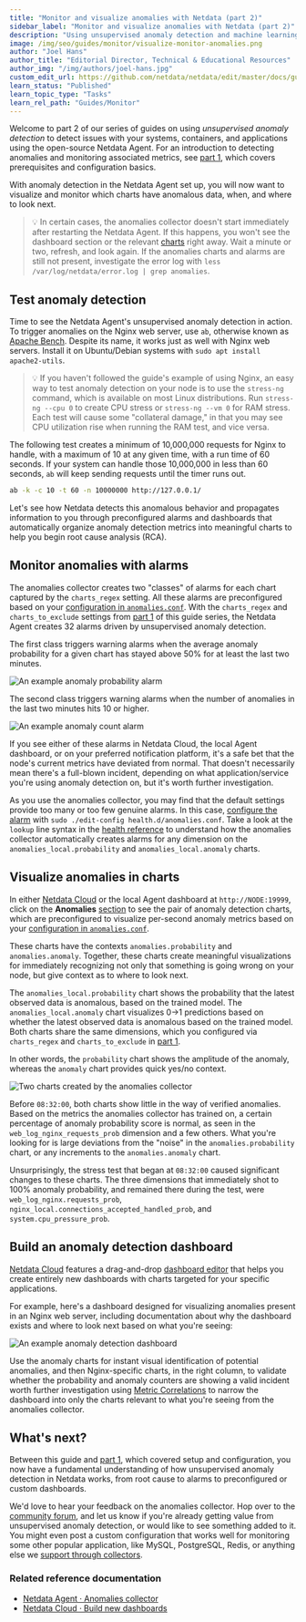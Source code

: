 ```yaml
---
title: "Monitor and visualize anomalies with Netdata (part 2)"
sidebar_label: "Monitor and visualize anomalies with Netdata (part 2)"
description: "Using unsupervised anomaly detection and machine learning, get notified "
image: /img/seo/guides/monitor/visualize-monitor-anomalies.png
author: "Joel Hans"
author_title: "Editorial Director, Technical & Educational Resources"
author_img: "/img/authors/joel-hans.jpg"
custom_edit_url: https://github.com/netdata/netdata/edit/master/docs/guides/monitor/visualize-monitor-anomalies.md
learn_status: "Published"
learn_topic_type: "Tasks"
learn_rel_path: "Guides/Monitor"
---
```


Welcome to part 2 of our series of guides on using _unsupervised anomaly detection_ to detect issues with your systems,
containers, and applications using the open-source Netdata Agent. For an introduction to detecting anomalies and
monitoring associated metrics, see [part 1](/docs/nightly/guides/monitor/detect-anomalies-in-systems-and-applications), which covers prerequisites and
configuration basics.

With anomaly detection in the Netdata Agent set up, you will now want to visualize and monitor which charts have
anomalous data, when, and where to look next.

> 💡 In certain cases, the anomalies collector doesn't start immediately after restarting the Netdata Agent. If this
> happens, you won't see the dashboard section or the relevant [charts](#visualize-anomalies-in-charts) right away. Wait
> a minute or two, refresh, and look again. If the anomalies charts and alarms are still not present, investigate the
> error log with `less /var/log/netdata/error.log | grep anomalies`.

## Test anomaly detection

Time to see the Netdata Agent's unsupervised anomaly detection in action. To trigger anomalies on the Nginx web server,
use `ab`, otherwise known as [Apache Bench](https://httpd.apache.org/docs/2.4/programs/ab.html). Despite its name, it
works just as well with Nginx web servers. Install it on Ubuntu/Debian systems with `sudo apt install apache2-utils`.

> 💡 If you haven't followed the guide's example of using Nginx, an easy way to test anomaly detection on your node is
> to use the `stress-ng` command, which is available on most Linux distributions. Run `stress-ng --cpu 0` to create CPU
> stress or `stress-ng --vm 0` for RAM stress. Each test will cause some "collateral damage," in that you may see CPU
> utilization rise when running the RAM test, and vice versa.

The following test creates a minimum of 10,000,000 requests for Nginx to handle, with a maximum of 10 at any given time,
with a run time of 60 seconds. If your system can handle those 10,000,000 in less than 60 seconds, `ab` will keep
sending requests until the timer runs out.

```bash
ab -k -c 10 -t 60 -n 10000000 http://127.0.0.1/
```

Let's see how Netdata detects this anomalous behavior and propagates information to you through preconfigured alarms and
dashboards that automatically organize anomaly detection metrics into meaningful charts to help you begin root cause
analysis (RCA).

## Monitor anomalies with alarms

The anomalies collector creates two "classes" of alarms for each chart captured by the `charts_regex` setting. All these
alarms are preconfigured based on your [configuration in
`anomalies.conf`](https://github.com/netdata/netdata/blob/master/docs/guides/monitor/anomaly-detection-python.md#configure-the-anomalies-collector). With the `charts_regex`
and `charts_to_exclude` settings from [part 1](/docs/nightly/guides/monitor/detect-anomalies-in-systems-and-applications) of this guide series, the
Netdata Agent creates 32 alarms driven by unsupervised anomaly detection.

The first class triggers warning alarms when the average anomaly probability for a given chart has stayed above 50% for
at least the last two minutes.

![An example anomaly probability
alarm](https://user-images.githubusercontent.com/1153921/104225767-0a0a9480-5404-11eb-9bfd-e29592397203.png)

The second class triggers warning alarms when the number of anomalies in the last two minutes hits 10 or higher.

![An example anomaly count
alarm](https://user-images.githubusercontent.com/1153921/104225769-0aa32b00-5404-11eb-95f3-7309f9429fe1.png)

If you see either of these alarms in Netdata Cloud, the local Agent dashboard, or on your preferred notification
platform, it's a safe bet that the node's current metrics have deviated from normal. That doesn't necessarily mean
there's a full-blown incident, depending on what application/service you're using anomaly detection on, but it's worth
further investigation.

As you use the anomalies collector, you may find that the default settings provide too many or too few genuine alarms.
In this case, [configure the alarm](/docs/nightly/setup/configure-health-alarms) with `sudo ./edit-config
health.d/anomalies.conf`. Take a look at the `lookup` line syntax in the [health
reference](https://github.com/netdata/netdata/blob/master/health/REFERENCE.md#alarm-line-lookup) to understand how the anomalies collector automatically creates
alarms for any dimension on the `anomalies_local.probability` and `anomalies_local.anomaly` charts.

## Visualize anomalies in charts

In either [Netdata Cloud](https://app.netdata.cloud) or the local Agent dashboard at `http://NODE:19999`, click on the
**Anomalies** [section](/docs/nightly/references/local-agent-dashboard#sections) to see the pair of anomaly detection charts, which are
preconfigured to visualize per-second anomaly metrics based on your [configuration in
`anomalies.conf`](https://github.com/netdata/netdata/blob/master/docs/guides/monitor/anomaly-detection-python.md#configure-the-anomalies-collector).

These charts have the contexts `anomalies.probability` and `anomalies.anomaly`. Together, these charts
create meaningful visualizations for immediately recognizing not only that something is going wrong on your node, but
give context as to where to look next.

The `anomalies_local.probability` chart shows the probability that the latest observed data is anomalous, based on the
trained model. The `anomalies_local.anomaly` chart visualizes 0&rarr;1 predictions based on whether the latest observed
data is anomalous based on the trained model. Both charts share the same dimensions, which you configured via
`charts_regex` and `charts_to_exclude` in [part 1](/docs/nightly/guides/monitor/detect-anomalies-in-systems-and-applications).

In other words, the `probability` chart shows the amplitude of the anomaly, whereas the `anomaly` chart provides quick
yes/no context.

![Two charts created by the anomalies
collector](https://user-images.githubusercontent.com/1153921/104226380-ef84eb00-5404-11eb-9faf-9e64c43b95ff.png)

Before `08:32:00`, both charts show little in the way of verified anomalies. Based on the metrics the anomalies
collector has trained on, a certain percentage of anomaly probability score is normal, as seen in the
`web_log_nginx_requests_prob` dimension and a few others. What you're looking for is large deviations from the "noise"
in the `anomalies.probability` chart, or any increments to the `anomalies.anomaly` chart.

Unsurprisingly, the stress test that began at `08:32:00` caused significant changes to these charts. The three
dimensions that immediately shot to 100% anomaly probability, and remained there during the test, were
`web_log_nginx.requests_prob`, `nginx_local.connections_accepted_handled_prob`, and `system.cpu_pressure_prob`. 

## Build an anomaly detection dashboard

[Netdata Cloud](https://app.netdata.cloud) features a drag-and-drop [dashboard
editor](https://github.com/netdata/netdata/blob/master/docs/visualize/create-dashboards.md) that helps you create entirely new dashboards with charts targeted for
your specific applications.

For example, here's a dashboard designed for visualizing anomalies present in an Nginx web server, including
documentation about why the dashboard exists and where to look next based on what you're seeing:

![An example anomaly detection
dashboard](https://user-images.githubusercontent.com/1153921/104226915-c6188f00-5405-11eb-9bb4-559a18016fa7.png)

Use the anomaly charts for instant visual identification of potential anomalies, and then Nginx-specific charts, in the
right column, to validate whether the probability and anomaly counters are showing a valid incident worth further
investigation using [Metric Correlations](/docs/nightly/operations/metric-correlations) to narrow
the dashboard into only the charts relevant to what you're seeing from the anomalies collector.

## What's next?

Between this guide and [part 1](/docs/nightly/guides/monitor/detect-anomalies-in-systems-and-applications), which covered setup and configuration, you
now have a fundamental understanding of how unsupervised anomaly detection in Netdata works, from root cause to alarms
to preconfigured or custom dashboards.

We'd love to hear your feedback on the anomalies collector. Hop over to the [community
forum](https://community.netdata.cloud/t/anomalies-collector-feedback-megathread/767), and let us know if you're already getting value from
unsupervised anomaly detection, or would like to see something added to it. You might even post a custom configuration
that works well for monitoring some other popular application, like MySQL, PostgreSQL, Redis, or anything else we
[support through collectors](/docs/nightly/integrations/monitor/monitor).

### Related reference documentation

- [Netdata Agent · Anomalies collector](/docs/nightly/integrations/monitor/misc/anomalies)
- [Netdata Cloud · Build new dashboards](/docs/nightly/operations/visualizations/build-new-dashboards)


